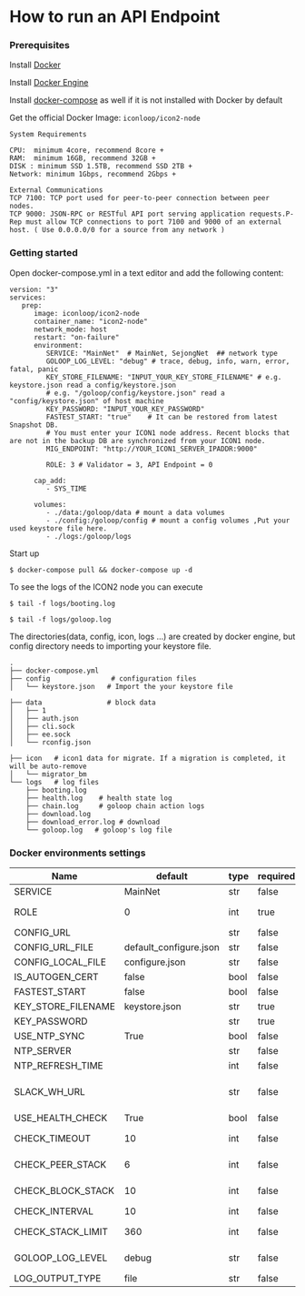 # How to run an API Endpoint

### Prerequisites

Install [Docker](https://www.docker.com/get-started/)

Install [Docker Engine](https://docs.docker.com/engine/install/)

Install [docker-compose](https://github.com/docker/compose) as well if it is not installed with Docker by default

Get the official Docker Image: `iconloop/icon2-node`

```
System Requirements

CPU:  minimum 4core, recommend 8core +
RAM:  minimum 16GB, recommend 32GB +
DISK : minimum SSD 1.5TB, recommend SSD 2TB +
Network: minimum 1Gbps, recommend 2Gbps +

External Communications
TCP 7100: TCP port used for peer-to-peer connection between peer nodes.
TCP 9000: JSON-RPC or RESTful API port serving application requests.P-Rep must allow TCP connections to port 7100 and 9000 of an external host. ( Use 0.0.0.0/0 for a source from any network )
```

### Getting started

Open docker-compose.yml in a text editor and add the following content:

```
version: "3"
services:
   prep:
      image: iconloop/icon2-node
      container_name: "icon2-node"
      network_mode: host
      restart: "on-failure"
      environment:
         SERVICE: "MainNet"  # MainNet, SejongNet  ## network type
         GOLOOP_LOG_LEVEL: "debug" # trace, debug, info, warn, error, fatal, panic
         KEY_STORE_FILENAME: "INPUT_YOUR_KEY_STORE_FILENAME" # e.g. keystore.json read a config/keystore.json
         # e.g. "/goloop/config/keystore.json" read a "config/keystore.json" of host machine
         KEY_PASSWORD: "INPUT_YOUR_KEY_PASSWORD"
         FASTEST_START: "true"    # It can be restored from latest Snapshot DB.
         # You must enter your ICON1 node address. Recent blocks that are not in the backup DB are synchronized from your ICON1 node.
         MIG_ENDPOINT: "http://YOUR_ICON1_SERVER_IPADDR:9000"

         ROLE: 3 # Validator = 3, API Endpoint = 0

      cap_add:
         - SYS_TIME

      volumes:
         - ./data:/goloop/data # mount a data volumes
         - ./config:/goloop/config # mount a config volumes ,Put your used keystore file here.
         - ./logs:/goloop/logs
```

Start up

```
$ docker-compose pull && docker-compose up -d
```

To see the logs of the ICON2 node you can execute

```
$ tail -f logs/booting.log

$ tail -f logs/goloop.log
```

The directories(data, config, icon, logs …) are created by docker engine, but config directory needs to importing your keystore file.

```
.
├── docker-compose.yml
├── config               # configuration files
│   └── keystore.json   # Import the your keystore file

├── data                # block data
│   ├── 1
│   ├── auth.json
│   ├── cli.sock
│   ├── ee.sock
│   └── rconfig.json

├── icon   # icon1 data for migrate. If a migration is completed, it will be auto-remove
│   └── migrator_bm
└── logs   # log files
    ├── booting.log
    ├── health.log    # health state log
    ├── chain.log     # goloop chain action logs
    ├── download.log
    ├── download_error.log # download
    └── goloop.log   # goloop's log file
```

### Docker environments settings

| Name                 | default                 | type | required | description                                                                      |
| -------------------- | ----------------------- | ---- | -------- | -------------------------------------------------------------------------------- |
| SERVICE              | MainNet                 | str  | false    | Service Name - (MainNet, SejongNet)                                              |
| ROLE                 | 0                       | int  | true     | Role of running node. 0: Citizen, 3: P-Rep                                       |
| CONFIG\_URL          |                         | str  | false    |                                                                                  |
| CONFIG\_URL\_FILE    | default\_configure.json | str  | false    |                                                                                  |
| CONFIG\_LOCAL\_FILE  | configure.json          | str  | false    |                                                                                  |
| IS\_AUTOGEN\_CERT    | false                   | bool | false    | Automatically generate certificates                                              |
| FASTEST\_START       | false                   | bool | false    | Download snapshot DB                                                             |
| KEY\_STORE\_FILENAME | keystore.json           | str  | true     | keystore.json file name                                                          |
| KEY\_PASSWORD        |                         | str  | true     | password of keystore.json file                                                   |
| USE\_NTP\_SYNC       | True                    | bool | false    | Whether to use NTP in container                                                  |
| NTP\_SERVER          |                         | str  | false    | NTP Server                                                                       |
| NTP\_REFRESH\_TIME   |                         | int  | false    | ntp refresh time                                                                 |
| SLACK\_WH\_URL       |                         | str  | false    | slack web hook url - If a problem occurs, you can receive an alarm with a slack. |
| USE\_HEALTH\_CHECK   | True                    | bool | false    | Whether to use health check                                                      |
| CHECK\_TIMEOUT       | 10                      | int  | false    | sec - TIMEOUT when calling REST API for monitoring                               |
| CHECK\_PEER\_STACK   | 6                       | int  | false    | sec - Stack value to check the peer for monitoring.                              |
| CHECK\_BLOCK\_STACK  | 10                      | int  | false    | sec - Stack value to check the block for monitoring.                             |
| CHECK\_INTERVAL      | 10                      | int  | false    | sec - check interval for monitoring                                              |
| CHECK\_STACK\_LIMIT  | 360                     | int  | false    | count - count- Restart container when stack value is reached                     |
| GOLOOP\_LOG\_LEVEL   | debug                   | str  | false    | Log Level - (trace,debug,info,warn,error,fatal,panic                             |
| LOG\_OUTPUT\_TYPE    | file                    | str  | false    | sec - check interval for monitoring                                              |
